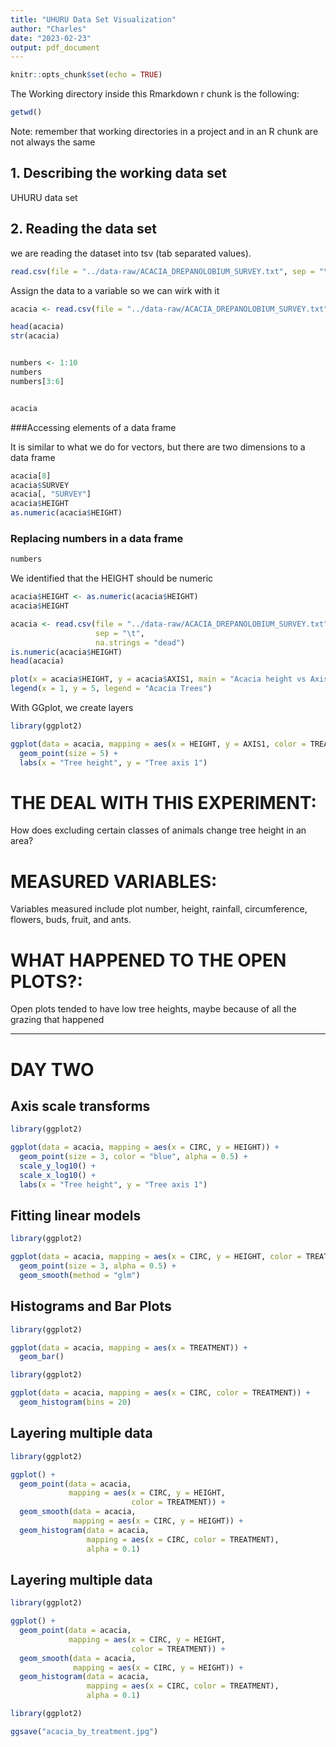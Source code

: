 ---
title: "UHURU Data Set Visualization"
author: "Charles"
date: "2023-02-23"
output: pdf_document
---

```{r setup, include=FALSE}
knitr::opts_chunk$set(echo = TRUE)
```

The Working directory inside this Rmarkdown r chunk is the following:
```{r}
getwd()
```

Note: remember that working directories in a project and in an R chunk are not always the same

## 1. Describing the working data set

UHURU data set

## 2. Reading the data set

we are reading the dataset into tsv (tab separated values).
```{r eval =TRUE}
read.csv(file = "../data-raw/ACACIA_DREPANOLOBIUM_SURVEY.txt", sep = "\t")
```

Assign the data to a variable so we can wirk with it
```{r eval =TRUE}
acacia <- read.csv(file = "../data-raw/ACACIA_DREPANOLOBIUM_SURVEY.txt", sep = "\t")
```

```{r}
head(acacia)
str(acacia)


numbers <- 1:10
numbers
numbers[3:6]


acacia
```


###Accessing elements of a data frame

It is similar to what we do for vectors, but there are two dimensions to a data frame

```{r}
acacia[8]
acacia$SURVEY
acacia[, "SURVEY"]
acacia$HEIGHT
as.numeric(acacia$HEIGHT)
```

### Replacing numbers in a data frame



```{r}
numbers
```
We identified that the HEIGHT should be numeric
```{r}
acacia$HEIGHT <- as.numeric(acacia$HEIGHT)
acacia$HEIGHT
```
```{r}
acacia <- read.csv(file = "../data-raw/ACACIA_DREPANOLOBIUM_SURVEY.txt", 
                   sep = "\t",
                   na.strings = "dead")
is.numeric(acacia$HEIGHT) 
head(acacia)
```






```{r}
plot(x = acacia$HEIGHT, y = acacia$AXIS1, main = "Acacia height vs Axis")
legend(x = 1, y = 5, legend = "Acacia Trees")
```
With GGplot, we create layers

```{r}
library(ggplot2)

ggplot(data = acacia, mapping = aes(x = HEIGHT, y = AXIS1, color = TREATMENT)) +
  geom_point(size = 5) +
  labs(x = "Tree height", y = "Tree axis 1")
```

# THE DEAL WITH THIS EXPERIMENT:
How does excluding certain classes of animals change tree height in an area?

# MEASURED VARIABLES:
Variables measured include plot number, height, rainfall, circumference, flowers, buds, fruit, and ants.

# WHAT HAPPENED TO THE OPEN PLOTS?:
Open plots tended to have low tree heights, maybe because of all the grazing that happened

---
# DAY TWO
## Axis scale transforms
```{r}
library(ggplot2)

ggplot(data = acacia, mapping = aes(x = CIRC, y = HEIGHT)) +
  geom_point(size = 3, color = "blue", alpha = 0.5) +
  scale_y_log10() +
  scale_x_log10() +
  labs(x = "Tree height", y = "Tree axis 1")
```

## Fitting linear models
```{r}
library(ggplot2)

ggplot(data = acacia, mapping = aes(x = CIRC, y = HEIGHT, color = TREATMENT, linetype = TREATMENT)) +
  geom_point(size = 3, alpha = 0.5) +
  geom_smooth(method = "glm")
```

## Histograms and Bar Plots
```{r}
library(ggplot2)

ggplot(data = acacia, mapping = aes(x = TREATMENT)) +
  geom_bar()
```
```{r}
library(ggplot2)

ggplot(data = acacia, mapping = aes(x = CIRC, color = TREATMENT)) +
  geom_histogram(bins = 20)
```

## Layering multiple data
```{r}
library(ggplot2)

ggplot() +
  geom_point(data = acacia,
             mapping = aes(x = CIRC, y = HEIGHT,
                           color = TREATMENT)) +
  geom_smooth(data = acacia,
              mapping = aes(x = CIRC, y = HEIGHT)) +
  geom_histogram(data = acacia,
                 mapping = aes(x = CIRC, color = TREATMENT),
                 alpha = 0.1)
```

## Layering multiple data
```{r}
library(ggplot2)

ggplot() +
  geom_point(data = acacia,
             mapping = aes(x = CIRC, y = HEIGHT,
                           color = TREATMENT)) +
  geom_smooth(data = acacia,
              mapping = aes(x = CIRC, y = HEIGHT)) +
  geom_histogram(data = acacia,
                 mapping = aes(x = CIRC, color = TREATMENT),
                 alpha = 0.1)
```

```{r}
library(ggplot2)

ggsave("acacia_by_treatment.jpg")
```











